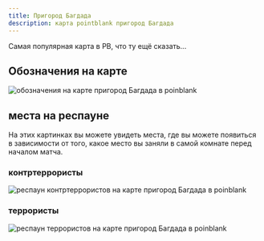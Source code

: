 ```yaml
---
title: Пригород Багдада
description: карта pointblank пригород Багдада
---
```


Самая популярная карта в PB, что ту ещё сказать...

## Обозначения на карте

<Image src={map} alt="обозначения на карте пригород Багдада в poinblank" />

## места на респауне

На этих картинках вы можете увидеть места, где вы можете появиться в зависимости от того, какое место вы заняли в самой комнате перед началом матча.

### контртеррористы

<Image src={ctRespStartPos} alt="респаун контртеррористов на карте пригород Багдада в poinblank" />

### террористы

<Image src={tRespStartPos} alt="респаун террористов на карте пригород Багдада в poinblank" />

